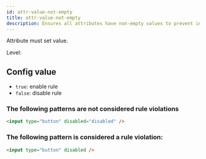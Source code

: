 ```yaml
---
id: attr-value-not-empty
title: attr-value-not-empty
description: Ensures all attributes have non-empty values to prevent invalid or ambiguous HTML.
---
```



Attribute must set value.

Level: <Badge text="Warning" variant="caution" />

## Config value

- `true`: enable rule
- `false`: disable rule

### The following patterns are **not** considered rule violations

```html
<input type="button" disabled="disabled" />
```

### The following pattern is considered a rule violation:

```html
<input type="button" disabled />
```
